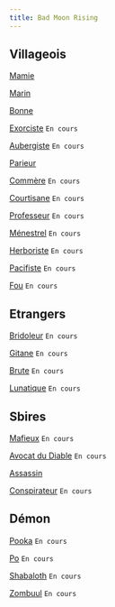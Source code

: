 ```yaml
---
title: Bad Moon Rising
---
```


## Villageois

[Mamie](../roles/mamie)

[Marin](../roles/marin)

[Bonne](../roles/bonne)

[Exorciste](../roles/exorciste) `En cours`

[Aubergiste](../roles/aubergiste) `En cours`

[Parieur](../roles/parieur)

[Commère](../roles/commere) `En cours`

[Courtisane](../roles/courtisane) `En cours`

[Professeur](../roles/professeur) `En cours`

[Ménestrel](../roles/menestrel) `En cours`

[Herboriste](../roles/herboriste) `En cours`

[Pacifiste](../roles/pacifiste) `En cours`

[Fou](../roles/fou) `En cours`

## Etrangers

[Bridoleur](../roles/bricoleur) `En cours`

[Gitane](../roles/gitane) `En cours`

[Brute](../roles/brute) `En cours`

[Lunatique](../roles/lunatique) `En cours`

## Sbires

[Mafieux](../roles/mafieux) `En cours`

[Avocat du Diable](../roles/avocat-du-diable) `En cours`

[Assassin](../roles/assassin)

[Conspirateur](../roles/conspirateur) `En cours`

## Démon

[Pooka](../roles/pooka) `En cours`

[Po](../roles/po) `En cours`

[Shabaloth](../roles/shabaloth) `En cours`

[Zombuul](../roles/zombuul) `En cours`
